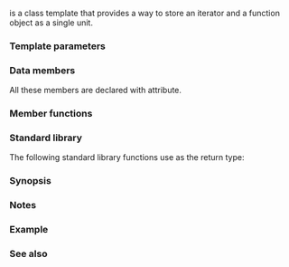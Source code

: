 {{cpp/ranges/title|in_fun_result}}
{{cpp/algorithm/ranges/return_types/navbar}}

{{ddcl|header=algorithm|since=c++20|
template&lt; class I, class F &gt;
struct in_fun_result;
}}

{{tt|ranges::in_fun_result}} is a class template that provides a way to store an iterator and a function object as a single unit.

{{cpp/algorithm/ranges/return_types/general_description}}

===Template parameters===
{{par begin}}
{{par|I|the type of the iterator that the {{tt|ranges::in_fun_result}} stores.}}
{{par|F|the type of the function object that the {{tt|ranges::in_fun_result}} stores.}}
{{par end}}

===Data members===
{{dsc begin}}
{{dsc hitem|Member name|Definition}}
{{dsc mem obj|in|nolink=true|a value (that is supposed to be an iterator) of type {{tt|I}}.}}
{{dsc mem obj|fun|nolink=true|a value (that is supposed to be a function object) of type {{tt|F}}.}}
{{dsc end}}

All these members are declared with {{attr|no_unique_address}} attribute.

===Member functions===
{{member|{{small|std::ranges::in_fun_result::}}operator in_fun_result&lt;I2, F2&gt;|2=
{{dcl begin}}
{{dcl|num=1|1=
template&lt;class I2, class F2&gt;
requires std::convertible_to&lt;const I&amp;, I2&gt; &amp;&amp; std::convertible_to&lt;const F&amp;, F2&gt;
constexpr operator in_fun_result&lt;I2, F2&gt;() const &amp;;
}}
{{dcl|num=2|1=
template&lt;class I2, class F2&gt;
requires std::convertible_to&lt;I, I2&gt; &amp;&amp; std::convertible_to&lt;F, F2&gt;
constexpr operator in_fun_result&lt;I2, F2&gt;() &amp;&amp;;
}}
{{dcl end}}
Converts {{c|*this}} to the result by constructing every data member of the result from the corresponding member of {{c|*this}}.
@1@ Equivalent to {{c|return {in, fun};}}.
@2@ Equivalent to {{c|return {std::move(in), std::move(fun)};}}.
}}

===Standard library===
The following standard library functions use {{tt|ranges::in_fun_result}} as the return type:

{{dsc begin}}
{{dsc h2|Algorithm functions}}
{{dsc inc|cpp/algorithm/ranges/dsc for_each}}
{{dsc inc|cpp/algorithm/ranges/dsc for_each_n}}
{{dsc end}}

=== Synopsis ===
{{source|1=
namespace std::ranges
{
    template&lt;class I, class F&gt;
    struct in_fun_result
    {
        [[no_unique_address]] I in;
        [[no_unique_address]] F fun;

        template&lt;class I2, class F2&gt;
        requires std::convertible_to&lt;const I&amp;, I2&gt; &amp;&amp; std::convertible_to&lt;const F&amp;, F2&gt;
        constexpr operator in_fun_result&lt;I2, F2&gt;() const &amp;
        {
            return {in, fun};
        }

        template&lt;class I2, class F2&gt;
        requires std::convertible_to&lt;I, I2&gt; &amp;&amp; std::convertible_to&lt;F, F2&gt;
        constexpr operator in_fun_result&lt;I2, F2&gt;() &amp;&amp;
        {
            return {std::move(in), std::move(fun)};
        }
    };
}
}}

===Notes===
{{cpp/algorithm/ranges/notes return_types}}

===Example===
{{example
|code=
#include &lt;algorithm&gt;
#include &lt;cassert&gt;
#include &lt;iostream&gt;
#include &lt;iterator&gt;
#include &lt;ranges&gt;

int main()
{
    int v[]{1, 2, 3};

    const std::ranges::in_fun_result res1 = std::ranges::for_each_n(
        v, std::size(v),
        [](int&amp; x) { return x = -x; } // negating lambda
    );
    assert(res1.in == std::end(v));

    const std::ranges::in_fun_result res2 = std::ranges::for_each(
        std::begin(v),
        res1.in,
        [](int x) { std::cout &lt;&lt; x &lt;&lt; ' '; } // printing lambda
    );

    std::cout &lt;&lt; "│ ";

    std::ranges::for_each(v, res1.fun); // uses negating lambda
    std::ranges::for_each(v, res2.fun); // uses printing lambda
    std::cout &lt;&lt; '\n';
}
|output=
-1 -2 -3 │ 1 2 3
}}

===See also===
{{dsc begin}}
{{dsc inc|cpp/utility/dsc pair}}
{{dsc inc|cpp/utility/dsc tuple}}
{{dsc end}}

{{langlinks|cs|de|es|fr|it|ja|ko|pl|pt|ru|zh}}